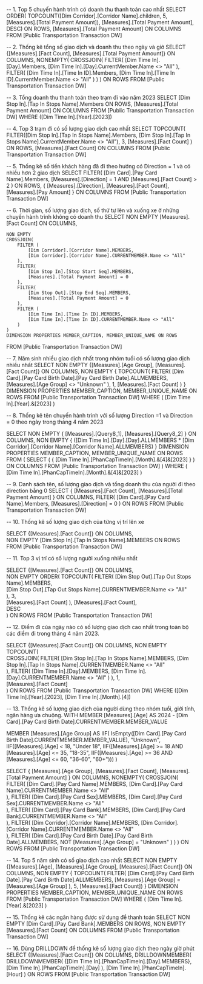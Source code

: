 ﻿-- 1. Top 5 chuyến hành trình có doanh thu thanh toán cao nhất
SELECT 
    ORDER(
		TOPCOUNT([Dim Corridor].[Corridor Name].children, 5, [Measures].[Total Payment Amount]),
		[Measures].[Total Payment Amount], 
		DESC) ON ROWS,
    [Measures].[Total Payment Amount] ON COLUMNS
FROM [Public Transportation Transaction DW]

-- 2. Thống kê tổng số giao dịch và doanh thu theo ngày và giờ
SELECT 
    {[Measures].[Fact Count], [Measures].[Total Payment Amount]} ON COLUMNS, 
    NONEMPTY(
        CROSSJOIN(
            FILTER(
                [Dim Time In].[Day].Members, 
                [Dim Time In].[Day].CurrentMember.Name <> "All"
            ),
            FILTER(
                [Dim Time In].[Time In ID].Members,
                [Dim Time In].[Time In ID].CurrentMember.Name <> "All"
            )
        )
    ) ON ROWS
FROM [Public Transportation Transaction DW]


-- 3. Tổng doanh thu thanh toán theo trạm đi vào năm 2023
SELECT 
    [Dim Stop In].[Tap In Stops Name].Members ON ROWS,
    [Measures].[Total Payment Amount] ON COLUMNS
FROM [Public Transportation Transaction DW]
WHERE ([Dim Time In].[Year].[2023])

-- 4. Top 3 trạm đi có số lượng giao dịch cao nhất
SELECT 
    TOPCOUNT(
        FILTER([Dim Stop In].[Tap In Stops Name].Members, 
               [Dim Stop In].[Tap In Stops Name].CurrentMember.Name <> "All"), 
        3, 
        [Measures].[Fact Count]
    ) ON ROWS,
    [Measures].[Fact Count] ON COLUMNS
FROM [Public Transportation Transaction DW]

-- 5. Thống kê số tiền khách hàng đã đi theo hướng có Direction = 1 và có nhiều hơn 2 giao dịch
SELECT 
    FILTER(
        [Dim Card].[Pay Card Name].Members, 
        [Measures].[Direction] = 1
        AND [Measures].[Fact Count] > 2
    ) ON ROWS,
	{
		[Measures].[Direction],
		[Measures].[Fact Count],
		[Measures].[Pay Amount]
	} ON COLUMNS 
FROM [Public Transportation Transaction DW]


-- 6. Thời gian, số lượng giao dịch, số thứ tự lên và xuống xe ở những chuyến hành trình không có doanh thu 
SELECT 
    NON EMPTY 
    [Measures].[Fact Count] ON COLUMNS,

    NON EMPTY 
    CROSSJOIN(
        FILTER (
			[Dim Corridor].[Corridor Name].MEMBERS,
			[Dim Corridor].[Corridor Name].CURRENTMEMBER.Name <> "All" 
        ),
        FILTER(
            [Dim Stop In].[Stop Start Seq].MEMBERS,
            [Measures].[Total Payment Amount] = 0  
        ),
        FILTER(
            [Dim Stop Out].[Stop End Seq].MEMBERS,
            [Measures].[Total Payment Amount] = 0  
        ),
		FILTER (
			[Dim Time In].[Time In ID].MEMBERS,
			[Dim Time In].[Time In ID].CURRENTMEMBER.Name <> "All" 
		)
    ) 
    DIMENSION PROPERTIES MEMBER_CAPTION, MEMBER_UNIQUE_NAME ON ROWS

FROM [Public Transportation Transaction DW]



-- 7. Năm sinh nhiều giao dịch nhất trong nhóm tuổi có số lượng giao dịch nhiều nhất
SELECT 
    NON EMPTY 
    {[Measures].[Age Group], [Measures].[Fact Count]} ON COLUMNS,
    NON EMPTY 
    { 
        TOPCOUNT(
            FILTER(
                [Dim Card].[Pay Card Birth Date].[Pay Card Birth Date].ALLMEMBERS,
                [Measures].[Age Group] <> "Unknown"
            ),
            1, 
            [Measures].[Fact Count]
        )
    } DIMENSION PROPERTIES MEMBER_CAPTION, MEMBER_UNIQUE_NAME ON ROWS
FROM [Public Transportation Transaction DW]
WHERE 
    ( [Dim Time In].[Year].&[2023] )


-- 8. Thống kê tên chuyến hành trình với số lượng Direction =1 và Direction = 0 theo ngày trong tháng 4 năm 2023

SELECT 
    NON EMPTY 
        { 
            [Measures].[Query8_1], 
            [Measures].[Query8_2] 
        } ON COLUMNS, 
    NON EMPTY 
        { 
            ([Dim Time In].[Day].[Day].ALLMEMBERS * 
             [Dim Corridor].[Corridor Name].[Corridor Name].ALLMEMBERS) 
        } 
        DIMENSION PROPERTIES MEMBER_CAPTION, MEMBER_UNIQUE_NAME ON ROWS
FROM 
    (
        SELECT 
            ( 
                { [Dim Time In].[PhanCapTimeIn].[Month].&[4]&[2023] } 
            ) ON COLUMNS
        FROM 
            [Public Transportation Transaction DW]
    )
WHERE 
    ( [Dim Time In].[PhanCapTimeIn].[Month].&[4]&[2023] )


-- 9. Danh sách tên, số lượng giao dịch và tổng doanh thu của người đi theo direction bằng 0
SELECT 
    {
        [Measures].[Fact Count],
		[Measures].[Total Payment Amount]
    } ON COLUMNS,
    FILTER(
        [Dim Card].[Pay Card Name].Members,
        [Measures].[Direction] = 0
    ) ON ROWS
FROM [Public Transportation Transaction DW]


-- 10. Thống kê số lượng giao dịch của từng vị trí lên xe

SELECT 
    {[Measures].[Fact Count]} ON COLUMNS,  
    NON EMPTY 
    [Dim Stop In].[Tap In Stops Name].MEMBERS ON ROWS  
FROM 
    [Public Transportation Transaction DW]


-- 11. Top 3 vị trí có số lượng người xuống nhiều nhất

SELECT 
    {[Measures].[Fact Count]} ON COLUMNS,  
    NON EMPTY 
    ORDER(
        TOPCOUNT(
            FILTER(
                [Dim Stop Out].[Tap Out Stops Name].MEMBERS,  
                [Dim Stop Out].[Tap Out Stops Name].CURRENTMEMBER.Name <> "All"  
            ),
            3,  
            [Measures].[Fact Count] 
        ),
        [Measures].[Fact Count],  
        DESC  
    ) ON ROWS
FROM 
    [Public Transportation Transaction DW]

-- 12. Điểm đi của ngày nào có số lượng giao dịch cao nhất trong toàn bộ các điểm đi trong tháng 4 năm 2023.

SELECT 
    {[Measures].[Fact Count]} ON COLUMNS, 
    NON EMPTY 
    TOPCOUNT(  
        CROSSJOIN(
            FILTER(
                [Dim Stop In].[Tap In Stops Name].MEMBERS, 
                [Dim Stop In].[Tap In Stops Name].CURRENTMEMBER.Name <> "All"  
            ),
            FILTER(
                [Dim Time In].[Day].MEMBERS, 
                [Dim Time In].[Day].CURRENTMEMBER.Name <> "All" 
            )
        ),
        1,  
        [Measures].[Fact Count]  
    ) ON ROWS
FROM 
    [Public Transportation Transaction DW]
WHERE 
    ([Dim Time In].[Year].[2023],
	[Dim Time In].[Month].[4]) 



-- 13. Thống kê số lượng giao dịch của người dùng theo nhóm tuổi, giới tính, ngân hàng ưa chuộng. 
WITH 
MEMBER [Measures].[Age] AS 
    2024 - [Dim Card].[Pay Card Birth Date].CURRENTMEMBER.MEMBER_VALUE

MEMBER [Measures].[Age Group] AS 
    IIF(
        IsEmpty([Dim Card].[Pay Card Birth Date].CURRENTMEMBER.MEMBER_VALUE), "Unknown",
        IIF([Measures].[Age] < 18, "Under 18",
        IIF([Measures].[Age] >= 18 AND [Measures].[Age] <= 35, "18-35",
        IIF([Measures].[Age] >= 36 AND [Measures].[Age] <= 60, "36-60", "60+")))
    )

SELECT 
    {
		[Measures].[Age Group], 
        [Measures].[Fact Count],
		[Measures].[Total Payment Amount]
    } ON COLUMNS,
    NONEMPTY(
        CROSSJOIN(
			FILTER(
                [Dim Card].[Pay Card Name].MEMBERS, 
                [Dim Card].[Pay Card Name].CURRENTMEMBER.Name <> "All"  
            ),
			FILTER(
                [Dim Card].[Pay Card Sex].MEMBERS, 
                [Dim Card].[Pay Card Sex].CURRENTMEMBER.Name <> "All"  
            ),
			FILTER(
                [Dim Card].[Pay Card Bank].MEMBERS, 
                [Dim Card].[Pay Card Bank].CURRENTMEMBER.Name <> "All"  
            ),
			FILTER(
                [Dim Corridor].[Corridor Name].MEMBERS, 
                [Dim Corridor].[Corridor Name].CURRENTMEMBER.Name <> "All"  
            ),
			FILTER(
				[Dim Card].[Pay Card Birth Date].[Pay Card Birth Date].ALLMEMBERS, 
				NOT [Measures].[Age Group] = "Unknown"
			)
        )
    ) ON ROWS
FROM [Public Transportation Transaction DW]


-- 14. Top 5 năm sinh có số giao dịch cao nhất 
SELECT 
    NON EMPTY 
    {[Measures].[Age], [Measures].[Age Group], [Measures].[Fact Count]} ON COLUMNS,
    NON EMPTY 
    { TOPCOUNT(
        FILTER(
            [Dim Card].[Pay Card Birth Date].[Pay Card Birth Date].ALLMEMBERS, 
            [Measures].[Age Group] = [Measures].[Age Group]
        ), 5, [Measures].[Fact Count])
    } DIMENSION PROPERTIES MEMBER_CAPTION, MEMBER_UNIQUE_NAME ON ROWS
FROM [Public Transportation Transaction DW]
WHERE 
    ( [Dim Time In].[Year].&[2023] )


-- 15. Thống kê các ngân hàng được sử dụng để thanh toán
SELECT 
  NON EMPTY 
    [Dim Card].[Pay Card Bank].MEMBERS ON ROWS,
  NON EMPTY 
    [Measures].[Fact Count] ON COLUMNS
FROM [Public Transportation Transaction DW]


-- 16. Dùng DRILLDOWN để thống kê số lượng giao dịch theo ngày giờ phút
SELECT
    {[Measures].[Fact Count]} ON COLUMNS,
    DRILLDOWNMEMBER(
            DRILLDOWNMEMBER(
                {[Dim Time In].[PhanCapTimeIn].[Day].MEMBERS},
                [Dim Time In].[PhanCapTimeIn].[Day]
            ),
            [Dim Time In].[PhanCapTimeIn].[Hour]
    ) ON ROWS
FROM [Public Transportation Transaction DW]



